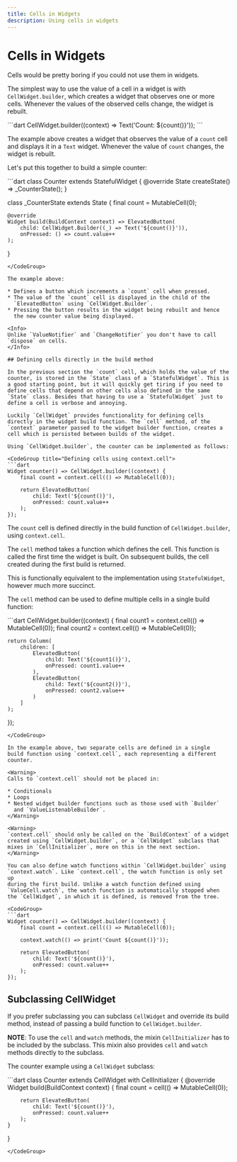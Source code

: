 ```yaml
---
title: Cells in Widgets
description: Using cells in widgets
---
```


# Cells in Widgets

Cells would be pretty boring if you could not use them in widgets.

The simplest way to use the value of a cell in a widget is with
`CellWidget.builder`, which creates a widget that observes one or more
cells. Whenever the values of the observed cells change, the widget is
rebuilt.

<CodeGroup title="CellWidget.builder">
```dart
CellWidget.builder((context) => Text('Count: ${count()}'));
```
</CodeGroup>

The example above creates a widget that observes the value of a
`count` cell and displays it in a `Text` widget. Whenever the value of
`count` changes, the widget is rebuilt.

Let's put this together to build a simple counter:

<CodeGroup title="Counter using cells">
```dart
class Counter extends StatefulWidget {
    @override
    State<Counter> createState() => _CounterState();
}

class _CounterState extends State<Counter> {
    final count = MutableCell(0);

    @override
    Widget build(BuildContext context) => ElevatedButton(
        child: CellWidget.Builder((_) => Text('${count()}')),
        onPressed: () => count.value++
    );
}
```
</CodeGroup>

The example above:

* Defines a button which increments a `count` cell when pressed.
* The value of the `count` cell is displayed in the child of the
  `ElevatedButton` using `CellWidget.Builder`.
* Pressing the button results in the widget being rebuilt and hence
  the new counter value being displayed.

<Info>
Unlike `ValueNotifier` and `ChangeNotifier` you don't have to call
`dispose` on cells.
</Info>

## Defining cells directly in the build method

In the previous section the `count` cell, which holds the value of the
counter, is stored in the `State` class of a `StatefulWidget`. This is
a good starting point, but it will quickly get tiring if you need to
define cells that depend on other cells also defined in the same
`State` class. Besides that having to use a `StatefulWidget` just to
define a cell is verbose and annoying.

Luckily `CellWidget` provides functionality for defining cells
directly in the widget build function. The `cell` method, of the
`context` parameter passed to the widget builder function, creates a
cell which is persisted between builds of the widget.

Using `CellWidget.builder`, the counter can be implemented as follows:

<CodeGroup title="Defining cells using context.cell">
```dart
Widget counter() => CellWidget.builder((context) {
    final count = context.cell(() => MutableCell(0));

    return ElevatedButton(
        child: Text('${count()}'),
        onPressed: count.value++
    );
});
```
</CodeGroup>

The `count` cell is defined directly in the build function of
`CellWidget.builder`, using `context.cell`.

The `cell` method takes a function which defines the cell. This
function is called the first time the widget is built. On subsequent
builds, the cell created during the first build is returned.

This is functionally equivalent to the implementation using
`StatefulWidget`, however much more succinct.

The `cell` method can be used to define multiple cells in a single
build function:

<CodeGroup title="Multiple cells defined using context.cell">
```dart
CellWidget.builder((context) {
    final count1 = context.cell(() => MutableCell(0));
    final count2 = context.cell(() => MutableCell(0));

    return Column(
        children: [
            ElevatedButton(
                child: Text('${count1()}'),
                onPressed: count1.value++
            ),
            ElevatedButton(
                child: Text('${count2()}'),
                onPressed: count2.value++
            )
        ]
    );
});
```
</CodeGroup>

In the example above, two separate cells are defined in a single
build function using `context.cell`, each representing a different
counter.

<Warning>
Calls to `context.cell` should not be placed in:

* Conditionals
* Loops
* Nested widget builder functions such as those used with `Builder`
  and `ValueListenableBuilder`.
</Warning>

<Warning>
`context.cell` should only be called on the `BuildContext` of a widget
created using `CellWidget.builder`, or a `CellWidget` subclass that
mixes in `CellInitializer`, more on this in the next section.
</Warning>

You can also define watch functions within `CellWidget.builder` using
`context.watch`. Like `context.cell`, the watch function is only set up
during the first build. Unlike a watch function defined using
`ValueCell.watch`, the watch function is automatically stopped when
the `CellWidget`, in which it is defined, is removed from the tree.

<CodeGroup>
```dart
Widget counter() => CellWidget.builder((context) {
    final count = context.cell(() => MutableCell(0));

    context.watch(() => print('Count ${count()}'));

    return ElevatedButton(
        child: Text('${count()}'),
        onPressed: count.value++
    );
});
```
</CodeGroup>

## Subclassing CellWidget

If you prefer subclassing you can subclass `CellWidget` and override
its build method, instead of passing a build function to
`CellWidget.builder`.

**NOTE**: To use the `cell` and `watch` methods, the mixin
`CellInitializer` has to be included by the subclass. This mixin
also provides `cell` and `watch` methods directly to the subclass.

The counter example using a `CellWidget` subclass:

<CodeGroup>
```dart
class Counter extends CellWidget with CellInitializer {
    @override
    Widget build(BuildContext context) {
        final count = cell(() => MutableCell(0));

        return ElevatedButton(
            child: Text('${count()}'),
            onPressed: count.value++
        );
    }
}
```
</CodeGroup>
